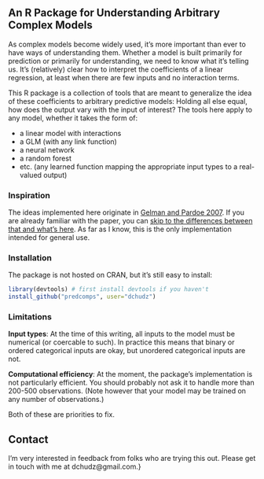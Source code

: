 ## An R Package for Understanding Arbitrary Complex Models

As complex models become widely used, it's more important than ever to have ways of understanding them. Whether a model is built primarily for prediction or primarily for understanding, we need to know what it's telling us. It's (relatively) clear how to interpret the coefficients of a linear regression, at least when there are few inputs and no interaction terms. 

This R package is a collection of tools that are meant to generalize the idea of these coefficients to arbitrary predictive models: Holding all else equal, how does the output vary with the input of interest? The tools here apply to any model, whether it takes the form of: 

- a linear model with interactions
- a GLM (with any link function)
- a neural network
- a random forest
- etc. (any learned function mapping the appropriate input types to a real-valued output)

### Inspiration

The ideas implemented here originate in [Gelman and Pardoe 2007](http://onlinelibrary.wiley.com/doi/10.1111/j.1467-9531.2007.00181.x/abstract). If you are already familiar with the paper, you can [skip to the differences between that and what's here](more-compared-with-paper.html). As far as I know, this is the only implementation intended for general use.

### Installation

The package is not hosted on CRAN, but it's still easy to install:

```r
library(devtools) # first install devtools if you haven't
install_github("predcomps", user="dchudz")
```

### Limitations

**Input types**: At the time of this writing, all inputs to the model must be numerical (or coercable to such). In practice this means that binary or ordered categorical inputs are okay, but unordered categorical inputs are not.

**Computational efficiency**: At the moment, the package's implementation is not particularly efficient. You should probably not ask it to handle more than 200-500 observations. (Note however that your model may be trained on any number of observations.) 

Both of these are priorities to fix.

## Contact

I'm very interested in feedback from folks who are trying this out. Please get in touch with me at dchudz@gmail.com.}